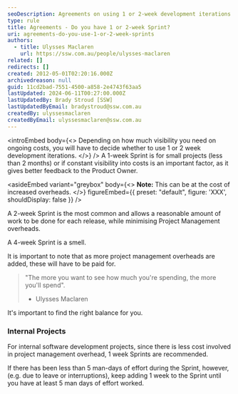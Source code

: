 ```yaml
---
seoDescription: Agreements on using 1 or 2-week development iterations depend on project size and visibility needs
type: rule
title: Agreements - Do you have 1 or 2-week Sprint?
uri: agreements-do-you-use-1-or-2-week-sprints
authors:
  - title: Ulysses Maclaren
    url: https://ssw.com.au/people/ulysses-maclaren
related: []
redirects: []
created: 2012-05-01T02:20:16.000Z
archivedreason: null
guid: 11cd2bad-7551-4500-a858-2e4743f63aa5
lastUpdated: 2024-06-11T00:27:00.000Z
lastUpdatedBy: Brady Stroud [SSW]
lastUpdatedByEmail: bradystroud@ssw.com.au
createdBy: ulyssesmaclaren
createdByEmail: ulyssesmaclaren@ssw.com.au
---
```


<introEmbed
  body={<>
Depending on how much visibility you need on ongoing costs, you will have to decide whether to use 1 or 2 week development iterations.
  </>}
/>
A 1-week Sprint is for small projects (less than 2 months) or if constant visibility into costs is an important factor, as it gives better feedback to the Product Owner.

<asideEmbed
  variant="greybox"
  body={<>
    **Note:** This can be at the cost of increased overheads.
  </>}
  figureEmbed={{
    preset: "default",
    figure: 'XXX',
    shouldDisplay: false
  }}
/>

A 2-week Sprint is the most common and allows a reasonable amount of work to be done for each release, while minimising Project Management overheads.

A 4-week Sprint is a smell.

It is important to note that as more project management overheads are added, these will have to be paid for.

> "The more you want to see how much you're spending, the more you'll spend".
>
> * Ulysses Maclaren

It's important to find the right balance for you.

### Internal Projects

For internal software development projects, since there is less cost involved in project management overhead, 1 week Sprints are recommended.

If there has been less than 5 man-days of effort during the Sprint, however, (e.g. due to leave or interruptions), keep adding 1 week to the Sprint until you have at least 5 man days of effort worked.
